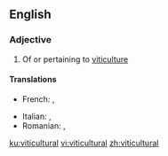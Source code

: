 ==English==

===Adjective===
{{en-adj|-}}

# Of or pertaining to [[viticulture]]

====Translations====
{{trans-top|of or pertaining to viticulture}}
* French: {{t+|fr|viticole|m|f}}, {{t+|fr|vinicole|m|f}}
{{trans-mid}}
* Italian: {{t|it|viticolo}}, {{t|it|vitivinicolo}}
* Romanian: {{t+|ro|viticol|m}}, {{t|ro|viticolă|f}}
{{trans-bottom}}

[[ku:viticultural]]
[[vi:viticultural]]
[[zh:viticultural]]